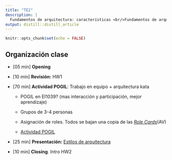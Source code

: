 ```yaml
---
title: "TE2"
description: |
  Fundamentos de arquitectura: características <br/>Fundamentos de arquitectura: estilos.
output: distill::distill_article
---
```


```r
knitr::opts_chunk$set(echo = FALSE)
```

## Organización clase

-   [05 min] **Opening**

-   [10 min] **Revisión:** HW1

-   [70 min] **Actividad POGIL**: Trabajo en equipo + arquitectura kata

    -   POGIL en EI1039? (mas interacción y participación, mejor aprendizaje)

    -   Grupos de 3-4 personas

    -   Asignación de roles. Todos se bajan una copia de las [*Role Cards*](https://w3.cs.jmu.edu/mayfiecs/cs149/notes/POGIL-Role-Cards.pdf)(AV)

    -   [Actividad POGIL](https://w3.cs.jmu.edu/mayfiecs/cs149/notes/0126/Act02-Arithmetic.pdf)

-   [25 min] **Presentación:** [Estilos de arquitectura](slides/TE2_1_estilos_arquitectura.html)

-   [10 min] **Closing**. Intro HW2

## 
